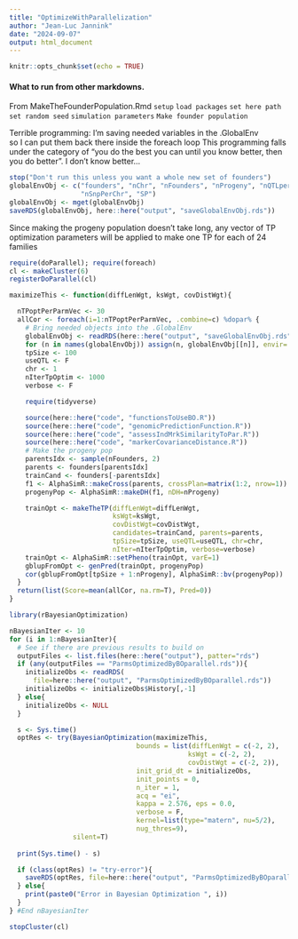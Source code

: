 ```yaml
---
title: "OptimizeWithParallelization"
author: "Jean-Luc Jannink"
date: "2024-09-07"
output: html_document
---
```


```r
knitr::opts_chunk$set(echo = TRUE)
```

#### What to run from other markdowns.  
From MakeTheFounderPopulation.Rmd
`setup`
`load packages`
`set here path`
`set random seed`
`simulation parameters`
`Make founder population`

Terrible programming: I'm saving needed variables in the .GlobalEnv  
so I can put them back there inside the foreach loop
This programming falls under the category of "you do the best you can until
you know better, then you do better".  I don't know better...
```r
stop("Don't run this unless you want a whole new set of founders")
globalEnvObj <- c("founders", "nChr", "nFounders", "nProgeny", "nQTLperChr",
                  "nSnpPerChr", "SP")
globalEnvObj <- mget(globalEnvObj)
saveRDS(globalEnvObj, here::here("output", "saveGlobalEnvObj.rds"))
```

Since making the progeny population doesn't take long, any vector of TP
optimization parameters will be applied to make one TP for each of 24 families
```r
require(doParallel); require(foreach)
cl <- makeCluster(6)
registerDoParallel(cl)

maximizeThis <- function(diffLenWgt, ksWgt, covDistWgt){

  nTPoptPerParmVec <- 30
  allCor <- foreach(i=1:nTPoptPerParmVec, .combine=c) %dopar% {
    # Bring needed objects into the .GlobalEnv
    globalEnvObj <- readRDS(here::here("output", "saveGlobalEnvObj.rds"))
    for (n in names(globalEnvObj)) assign(n, globalEnvObj[[n]], envir=.GlobalEnv)
    tpSize <- 100
    useQTL <- F
    chr <- 1
    nIterTpOptim <- 1000
    verbose <- F

    require(tidyverse)

    source(here::here("code", "functionsToUseBO.R"))
    source(here::here("code", "genomicPredictionFunction.R"))
    source(here::here("code", "assessIndMrkSimilarityToPar.R"))
    source(here::here("code", "markerCovarianceDistance.R"))
    # Make the progeny pop
    parentsIdx <- sample(nFounders, 2)
    parents <- founders[parentsIdx]
    trainCand <- founders[-parentsIdx]
    f1 <- AlphaSimR::makeCross(parents, crossPlan=matrix(1:2, nrow=1))
    progenyPop <- AlphaSimR::makeDH(f1, nDH=nProgeny)

    trainOpt <- makeTheTP(diffLenWgt=diffLenWgt,
                          ksWgt=ksWgt,
                          covDistWgt=covDistWgt,
                          candidates=trainCand, parents=parents,
                          tpSize=tpSize, useQTL=useQTL, chr=chr,
                          nIter=nIterTpOptim, verbose=verbose)
    trainOpt <- AlphaSimR::setPheno(trainOpt, varE=1)
    gblupFromOpt <- genPred(trainOpt, progenyPop)
    cor(gblupFromOpt[tpSize + 1:nProgeny], AlphaSimR::bv(progenyPop))
  }
  return(list(Score=mean(allCor, na.rm=T), Pred=0))
}

library(rBayesianOptimization)

nBayesianIter <- 10
for (i in 1:nBayesianIter){
  # See if there are previous results to build on
  outputFiles <- list.files(here::here("output"), patter="rds")
  if (any(outputFiles == "ParmsOptimizedByBOparallel.rds")){
    initializeObs <- readRDS(
      file=here::here("output", "ParmsOptimizedByBOparallel.rds"))
    initializeObs <- initializeObs$History[,-1]
  } else{
    initializeObs <- NULL
  }

  s <- Sys.time()
  optRes <- try(BayesianOptimization(maximizeThis,
                                bounds = list(diffLenWgt = c(-2, 2),
                                             ksWgt = c(-2, 2),
                                             covDistWgt = c(-2, 2)),
                                init_grid_dt = initializeObs, 
                                init_points = 0, 
                                n_iter = 1,
                                acq = "ei", 
                                kappa = 2.576, eps = 0.0,
                                verbose = F,
                                kernel=list(type="matern", nu=5/2),
                                nug_thres=9),
                silent=T)
  
  print(Sys.time() - s)

  if (class(optRes) != "try-error"){
    saveRDS(optRes, file=here::here("output", "ParmsOptimizedByBOparallel.rds"))
  } else{
    print(paste0("Error in Bayesian Optimization ", i))
  }
} #End nBayesianIter

stopCluster(cl)
```
